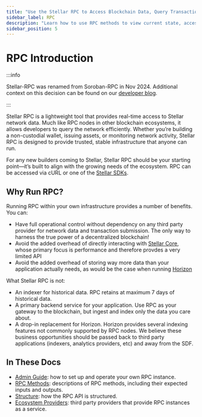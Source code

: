```yaml
---
title: "Use the Stellar RPC to Access Blockchain Data, Query Transactions & More"
sidebar_label: RPC
description: "Learn how to use RPC methods to view current state, access blockchain data, interact with smart contracts, query transactions, and more on the Stellar network."
sidebar_position: 5
---
```


# RPC Introduction

:::info

Stellar-RPC was renamed from Soroban-RPC in Nov 2024. Additional context on this decision can be found on our [developer blog].

:::

Stellar RPC is a lightweight tool that provides real-time access to Stellar network data. Much like RPC nodes in other blockchain ecosystems, it allows developers to query the network efficiently. Whether you’re building a non-custodial wallet, issuing assets, or monitoring network activity, Stellar RPC is designed to provide trusted, stable infrastructure that anyone can run.

For any new builders coming to Stellar, Stellar RPC should be your starting point—it’s built to align with the growing needs of the ecosystem. RPC can be accessed via cURL or one of the [Stellar SDKs](../../../tools/sdks/README.mdx).

## Why Run RPC?

Running RPC within your own infrastructure provides a number of benefits. You can:

- Have full operational control without dependency on any third party provider for network data and transaction submission. The only way to harness the true power of a decentralized blockchain!
- Avoid the added overhead of directly interacting with [Stellar Core], whose primary focus is performance and therefore provdes a very limited API
- Avoid the added overhead of storing way more data than your application actually needs, as would be the case when running [Horizon]

What Stellar RPC is not:

- An indexer for historical data. RPC retains at maximum 7 days of historical data.
- A primary backend service for your application. Use RPC as your gateway to the blockchain, but ingest and index only the data you care about.
- A drop-in replacement for Horizon. Horizon provides several indexing features not commonly supported by RPC nodes. We believe these business opportunities should be passed back to third party applications (indexers, analytics providers, etc) and away from the SDF.

## In These Docs

- [Admin Guide](./admin-guide/README.mdx): how to set up and operate your own RPC instance.
- [RPC Methods](./api-reference/methods/README.mdx): descriptions of RPC methods, including their expected inputs and outputs.
- [Structure](./api-reference/structure/README.mdx): how the RPC API is structured.
- [Ecosystem Providers](./rpc-providers.mdx): third party providers that provide RPC instances as a service.

[quickstart]: https://github.com/stellar/quickstart
[developer blog]: https://stellar.org/blog/foundation-news/stellar-rpc-has-arrived
[Stellar Core]: ../../validators
[Horizon]: ./horizon
